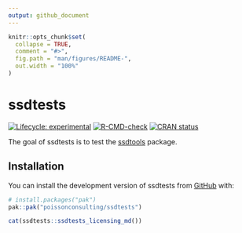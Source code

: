 ```yaml
---
output: github_document
---
```


<!-- README.md is generated from README.Rmd. Please edit that file -->

```r
knitr::opts_chunk$set(
  collapse = TRUE,
  comment = "#>",
  fig.path = "man/figures/README-",
  out.width = "100%"
)
```

# ssdtests

<!-- badges: start -->
[![Lifecycle: experimental](https://img.shields.io/badge/lifecycle-experimental-orange.svg)](https://lifecycle.r-lib.org/articles/stages.html#experimental)
[![R-CMD-check](https://github.com/poissonconsulting/ssdtests/actions/workflows/R-CMD-check.yaml/badge.svg)](https://github.com/poissonconsulting/ssdtests/actions/workflows/R-CMD-check.yaml)
[![CRAN status](https://www.r-pkg.org/badges/version/ssdtests)](https://cran.r-project.org/package=ssdtests)
<!-- badges: end -->

The goal of ssdtests is to test the [ssdtools](https://github.com/bcgov/ssdtools) package.

## Installation

You can install the development version of ssdtests from [GitHub](https://github.com/) with:

``` r
# install.packages("pak")
pak::pak("poissonconsulting/ssdtests")
```

```r
cat(ssdtests::ssdtests_licensing_md())
```
